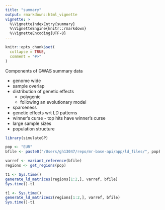 ```yaml
---
title: "summary"
output: rmarkdown::html_vignette
vignette: >
  %\VignetteIndexEntry{summary}
  %\VignetteEngine{knitr::rmarkdown}
  %\VignetteEncoding{UTF-8}
---
```


```r
knitr::opts_chunk$set(
  collapse = TRUE,
  comment = "#>"
)
```


Components of GWAS summary data

- genome wide
- sample overlap
- distribution of genetic effects
	- polygenic
	- following an evolutionary model
- sparseness
- genetic effects wrt LD patterns
- winner's curse - top hits have winner's curse
- large sample sizes
- population structure


```r
library(simulateGP)
```

```r
pop <- "EUR"
bfile <- paste0("/Users/gh13047/repo/mr-base-api/app/ld_files/", pop)

varref <- variant_reference(bfile)
regions <- get_regions(pop)

t1 <- Sys.time()
generate_ld_matrices(regions[1:2,], varref, bfile)
Sys.time()-t1

t1 <- Sys.time()
generate_ld_matrices2(regions[1:2,], varref, bfile)
Sys.time()-t1
```

